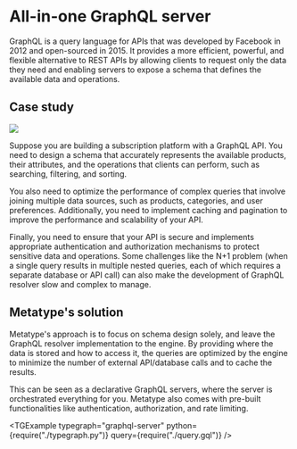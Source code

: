 
# All-in-one GraphQL server

GraphQL is a query language for APIs that was developed by Facebook in 2012 and open-sourced in 2015. It provides a more efficient, powerful, and flexible alternative to REST APIs by allowing clients to request only the data they need and enabling servers to expose a schema that defines the available data and operations.

## Case study

<div className="text-center md:float-right p-8">

![](image.drawio.svg)

</div>

Suppose you are building a subscription platform with a GraphQL API. You need to design a schema that accurately represents the available products, their attributes, and the operations that clients can perform, such as searching, filtering, and sorting.

You also need to optimize the performance of complex queries that involve joining multiple data sources, such as products, categories, and user preferences. Additionally, you need to implement caching and pagination to improve the performance and scalability of your API.

Finally, you need to ensure that your API is secure and implements appropriate authentication and authorization mechanisms to protect sensitive data and operations. Some challenges like the N+1 problem (when a single query results in multiple nested queries, each of which requires a separate database or API call) can also make the development of GraphQL resolver slow and complex to manage.

## Metatype's solution

Metatype's approach is to focus on schema design solely, and leave the GraphQL resolver implementation to the engine. By providing where the data is stored and how to access it, the queries are optimized by the engine to minimize the number of external API/database calls and to cache the results.

This can be seen as a declarative GraphQL servers, where the server is orchestrated everything for you. Metatype also comes with pre-built functionalities like authentication, authorization, and rate limiting.

<TGExample
  typegraph="graphql-server"
  python={require("./typegraph.py")}
  query={require("./query.gql")}
/>
